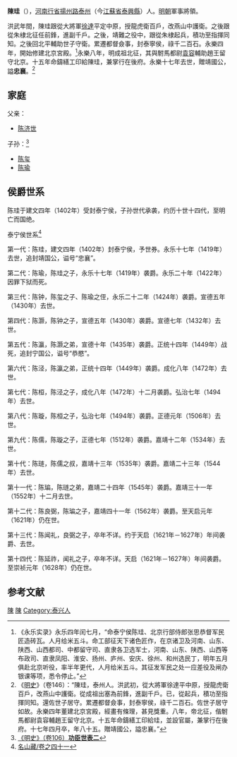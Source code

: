 {{Otheruses|陳珪|other=同名或類似名的其它條目描述}}
'''陳珪'''（{{bd|1335年||1419年|catIdx=}}），[[河南行省|河南行省]][[揚州路|揚州路]][[泰州|泰州]]（今[[江蘇省|江蘇省]][[泰興縣|泰興縣]]）人。[[明朝|明朝]]軍事將領。

洪武年間，陳珪跟從大將軍[[徐達|徐達]]平定中原，授龍虎衛百戶，改燕山中護衛。之後跟從朱棣北征任前鋒，進副千戶。之後，靖難之役中，跟從朱棣起兵，積功至指揮同知。之後回北平輔助世子守衛。累遷都督僉事，封泰寧侯，祿千二百石。永樂四年，開始修建北京宮殿。<ref>《永乐实录》永乐四年闰七月，“命泰宁侯陈珪、北京行部侍郎张思恭督军民匠造砖瓦。人月给米五斗。命工部征天下诸色匠作，在京诸卫及河南、山东、陕西、山西都司、中都留守司、直隶各卫选军士，河南、山东、陕西、山西等布政司、直隶凤阳、淮安、扬州、庐州、安庆、徐州、和州选民丁，明年五月俱赴北京听役，率半年更代，人月给米五斗。其征发军民之处一应差役及闸办银课等项，悉令停止。”</ref>永樂八年，明成祖北征，其與駙馬都尉[[袁容|袁容]]輔助趙王留守北京。十五年命鑄繕工印給陳珪，兼掌行在後府。永樂十七年去世，贈靖國公，謚'''忠襄'''。<ref>《[[明史|明史]]》（卷146）：“陳珪，泰州人。洪武初，從大將軍徐達平中原，授龍虎衛百戶，改燕山中護衛。從成祖出塞為前鋒，進副千戶。已，從起兵，積功至指揮同知。還佐世子居守。累遷都督僉事，封泰寧侯，祿千二百石。佐世子居守如故。永樂四年董建北京宮殿，經畫有條理，甚見獎重。八年，帝北征，偕駙馬都尉袁容輔趙王留守北京。十五年命鑄繕工印給珪，並設官屬，兼掌行在後府。十七年四月卒，年八十五。贈靖國公，謚忠襄。”</ref>

== 家庭 ==

父亲：
*[[陈济世|陈济世]]
子孙：<ref>[[s:明史/卷106|《明史》（卷106）'''功臣世表二''']]</ref>
*[[陈玺|陈玺]]
*[[陈瑜|陈瑜]]
== 侯爵世系 ==
陈珪于建文四年（1402年）受封泰宁侯，子孙世代承袭，约历十世十四代，至明亡而国绝。

泰宁侯世系<ref>[[s:名山藏/卷之四十一|名山藏/卷之四十一]]</ref>

第一代：陈珪，建文四年（1402年）封泰宁侯，予世券。永乐十七年（1419年）去世，追封靖国公，谥号“忠襄”。

第二代：陈瑜，陈珪之子，永乐十七年（1419年）袭爵。永乐二十年（1422年）因罪下狱而死。

第三代：陈钟，陈玺之子、陈瑜之侄，永乐二十二年（1424年）袭爵。宣德五年（1430年）去世。

第四代：陈灏，陈钟之子，宣德五年（1430年）袭爵。宣德七年（1432年）去世。

第五代：陈瀛，陈灏之弟，宣德十年（1435年）袭爵。正统十四年（1449年）战死，追封宁国公，谥号“恭愍”。

第六代：陈泾，陈瀛之弟，正统十四年（1449年）袭爵。成化八年（1472年）去世。

第七代：陈桓，陈泾之子，成化八年（1472年）十二月袭爵。弘治七年（1494年）去世。

第八代：陈璇，陈桓之子，弘治七年（1494年）袭爵。正德元年（1506年）去世。

第九代：陈儒，陈璇之子，正德七年（1512年）袭爵。嘉靖十二年（1534年）去世。

第十代：陈琏，陈儒之叔，嘉靖十三年（1535年）袭爵。嘉靖二十三年（1544年）去世。

第十一代：陈㻞，陈琏之弟，嘉靖二十四年（1545年）袭爵。嘉靖三十一年（1552年）十二月去世。

第十二代：陈良弼，陈㻞之子，嘉靖四十一年（1562年）袭爵。至天启元年（1621年）仍在世。

第十三代：陈闻礼，良弼之子，卒年不详。约于天启（1621年－1627年）年间袭爵、去世。

第十四代：陈延祚，闻礼之子，卒年不详。天启（1621年－1627年）年间袭爵。至崇祯元年（1628年）仍在世。

==参考文献==
<div class="references-small">
<references />
</div>


[[Category:明朝都督僉事|陳]]
[[Category:靖難之役人物|陳]]
[[Category:泰兴人|Category:泰兴人]]